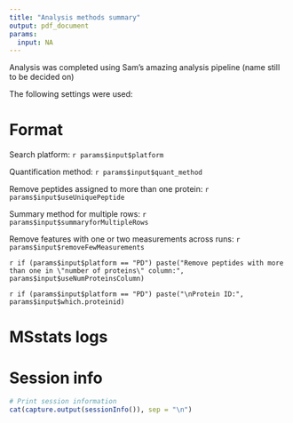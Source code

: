 ---
title: "Analysis methods summary"
output: pdf_document
params:
  input: NA
---

Analysis was completed using Sam's amazing analysis pipeline (name still to be decided on)

The following settings were used:

# Format
Search platform: `r params$input$platform`

Quantification method: `r params$input$quant_method`

Remove peptides assigned to more than one protein: `r params$input$useUniquePeptide`

Summary method for multiple rows: `r params$input$summaryforMultipleRows`

Remove features with one or two measurements across runs: `r params$input$removeFewMeasurements`

`r if (params$input$platform == "PD") paste("Remove peptides with more than one in \"number of proteins\" column:", params$input$useNumProteinsColumn)`

`r if (params$input$platform == "PD") paste("\nProtein ID:", params$input$which.proteinid)`

# MSstats logs

# Session info
```{r, echo=FALSE}
# Print session information
cat(capture.output(sessionInfo()), sep = "\n")
```
